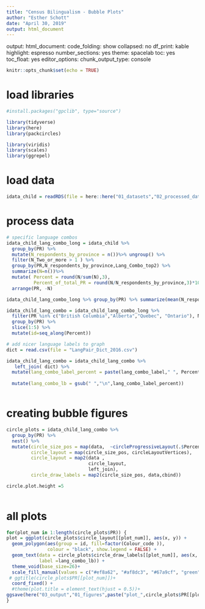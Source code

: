 ---
title: "Census Bilingualism - Bubble Plots"
author: "Esther Schott"
date: "April 30, 2019"
output: html_document
---
output: 
  html_document: 
    code_folding: show
    collapsed: no
    df_print: kable
    highlight: espresso
    number_sections: yes
    theme: spacelab
    toc: yes
    toc_float: yes
editor_options: 
  chunk_output_type: console
```{r setup, include=FALSE}
knitr::opts_chunk$set(echo = TRUE)
```




# load libraries
```{r}
#install.packages("gpclib", type="source")

library(tidyverse)
library(here)
library(packcircles)

library(viridis)
library(scales)
library(ggrepel)
```

# load data

```{r}
idata_child = readRDS(file = here::here("01_datasets","02_processed_data", "Individuals_child_data.rdata"))
```

# process data

```{r}

# specific language combos
idata_child_lang_combo_long = idata_child %>% 
  group_by(PR) %>%
  mutate(N_respondents_by_province = n())%>% ungroup() %>%
  filter(N_Two_or_more > 1 ) %>%
  group_by(PR,N_respondents_by_province,Lang_Combo_top2) %>%
  summarize(N=n())%>%
  mutate( Percent = round(N/sum(N),3),
          Percent_of_total_PR = round(N/N_respondents_by_province,3)*100) %>%
  arrange(PR, -N)

idata_child_lang_combo_long %>% group_by(PR) %>% summarize(mean(N_respondents_by_province))

idata_child_lang_combo = idata_child_lang_combo_long %>%
  filter(PR %in% c("British Columbia","Alberta","Quebec", "Ontario"), N >5) %>%
  group_by(PR) %>%
  slice(1:5) %>%
  mutate(id=seq_along(Percent))

# add nicer language labels to graph
dict = read.csv(file = "LangPair_Dict_2016.csv")

idata_child_lang_combo = idata_child_lang_combo %>%
   left_join( dict) %>%
  mutate(lang_combo_label_percent = paste(lang_combo_label," ", Percent_of_total_PR, "%", sep="")) %>%
 
  mutate(lang_combo_lb = gsub(" ","\n",lang_combo_label_percent))



```







# creating bubble figures
```{r}




circle_plots = idata_child_lang_combo %>% 
  group_by(PR) %>%  
  nest() %>%  
  mutate(circle_size_pos = map(data,  ~circleProgressiveLayout(.$Percent)),
         circle_layout = map(circle_size_pos, circleLayoutVertices),
         circle_layout = map2(data , 
                              circle_layout, 
                              left_join),
         circle_draw_labels = map2(circle_size_pos, data,cbind)) 

circle.plot.height =5
  
```
# all plots
```{r}

for(plot_num in 1:length(circle_plots$PR)) {
plot = ggplot(circle_plots$circle_layout[[plot_num]], aes(x, y)) + 
  geom_polygon(aes(group = id, fill=factor(Colour_code )), 
               colour = "black", show.legend = FALSE) +
  geom_text(data = circle_plots$circle_draw_labels[[plot_num]], aes(x, y,fontface=2,lineheight=.8, 
            label =lang_combo_lb)) +
  theme_void(base_size=26)+
  scale_fill_manual(values = c("#ef8a62", "#af8dc3", "#67a9cf", "green"))+
 # ggtitle(circle_plots$PR[[plot_num]])+
  coord_fixed() +
  #theme(plot.title = element_text(hjust = 0.5))+ 
ggsave(here("03_output","01_figures",paste("plot_",circle_plots$PR[[plot_num]],".png",sep="")), width=4.5,height=4.5)
}
```
